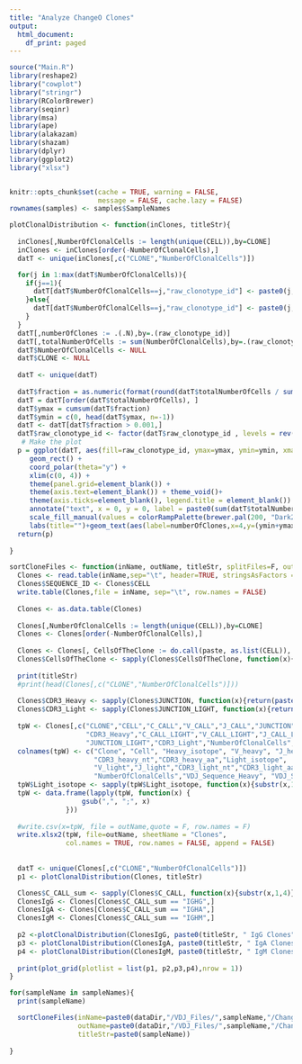 ```yaml
---
title: "Analyze ChangeO Clones"
output:
  html_document:
    df_print: paged
---
```


```r
source("Main.R")
library(reshape2)
library("cowplot")
library("stringr")
library(RColorBrewer)
library(seqinr)  
library(msa)
library(ape)
library(alakazam)
library(shazam)
library(dplyr)
library(ggplot2)
library("xlsx")


knitr::opts_chunk$set(cache = TRUE, warning = FALSE, 
                      message = FALSE, cache.lazy = FALSE)
rownames(samples) <- samples$SampleNames

```

```r
plotClonalDistribution <- function(inClones, titleStr){
  
  inClones[,NumberOfClonalCells := length(unique(CELL)),by=CLONE]
  inClones <- inClones[order(-NumberOfClonalCells),]
  datT <- unique(inClones[,c("CLONE","NumberOfClonalCells")])

  for(j in 1:max(datT$NumberOfClonalCells)){
    if(j==1){
      datT[datT$NumberOfClonalCells==j,"raw_clonotype_id"] <- paste0(j, " cell")
    }else{
      datT[datT$NumberOfClonalCells==j,"raw_clonotype_id"] <- paste0(j, " cells")
    }
  }   
  datT[,numberOfClones := .(.N),by=.(raw_clonotype_id)]
  datT[,totalNumberOfCells := sum(NumberOfClonalCells),by=.(raw_clonotype_id)]
  datT$NumberOfClonalCells <- NULL
  datT$CLONE <- NULL
  
  datT <- unique(datT)
  
  datT$fraction = as.numeric(format(round(datT$totalNumberOfCells / sum(datT$totalNumberOfCells), 2), nsmall = 2))
  datT = datT[order(datT$totalNumberOfCells), ]
  datT$ymax = cumsum(datT$fraction)
  datT$ymin = c(0, head(datT$ymax, n=-1))
  datT <- datT[datT$fraction > 0.001,]
  datT$raw_clonotype_id <- factor(datT$raw_clonotype_id , levels = rev(as.character(datT$raw_clonotype_id) ))
   # Make the plot
  p = ggplot(datT, aes(fill=raw_clonotype_id, ymax=ymax, ymin=ymin, xmax=4, xmin=3)) +
     geom_rect() +
     coord_polar(theta="y") +
     xlim(c(0, 4)) +
     theme(panel.grid=element_blank()) +
     theme(axis.text=element_blank()) + theme_void()+
     theme(axis.ticks=element_blank(), legend.title = element_blank()) +
     annotate("text", x = 0, y = 0, label = paste0(sum(datT$totalNumberOfCells)), size=8) +
     scale_fill_manual(values = colorRampPalette(brewer.pal(200, "Dark2"))(nrow(datT)))+
     labs(title="")+geom_text(aes(label=numberOfClones,x=4,y=(ymin+ymax)/2),inherit.aes = TRUE, show.legend = FALSE)+ggtitle(titleStr)
  return(p)
  
}
```

```r
sortCloneFiles <- function(inName, outName, titleStr, splitFiles=F, outNameInf=NULL, outNameLessInf=NULL, donorDir){
  Clones <- read.table(inName,sep="\t", header=TRUE, stringsAsFactors = F)
  Clones$SEQUENCE_ID <- Clones$CELL
  write.table(Clones,file = inName, sep="\t", row.names = FALSE)
  
  Clones <- as.data.table(Clones)
  
  Clones[,NumberOfClonalCells := length(unique(CELL)),by=CLONE]
  Clones <- Clones[order(-NumberOfClonalCells),]
  
  Clones <- Clones[, CellsOfTheClone := do.call(paste, as.list(CELL)), by = .(CLONE)]
  Clones$CellsOfTheClone <- sapply(Clones$CellsOfTheClone, function(x){str_replace_all(x, pattern=" ", replacement=";")})
  
  print(titleStr)
  #print(head(Clones[,c("CLONE","NumberOfClonalCells")]))
  
  Clones$CDR3_Heavy <- sapply(Clones$JUNCTION, function(x){return(paste(translate(s2c(x)),  collapse=""))})
  Clones$CDR3_Light <- sapply(Clones$JUNCTION_LIGHT, function(x){return(paste(translate(s2c(x)),  collapse=""))})
  
  tpW <- Clones[,c("CLONE","CELL","C_CALL","V_CALL","J_CALL","JUNCTION",
                   "CDR3_Heavy","C_CALL_LIGHT","V_CALL_LIGHT","J_CALL_LIGHT",
                   "JUNCTION_LIGHT","CDR3_Light","NumberOfClonalCells", "SEQUENCE_VDJ", "VDJ_SEQUENCE_LIGHT")]
  colnames(tpW) <- c("Clone", "Cell", "Heavy_isotope", "V_heavy", "J_heavy",
                     "CDR3_heavy_nt","CDR3_heavy_aa","Light_isotope",
                     "V_light","J_light","CDR3_light_nt","CDR3_light_aa",
                     "NumberOfClonalCells","VDJ_Sequence_Heavy", "VDJ_Sequence_Light")
  tpW$Light_isotope <- sapply(tpW$Light_isotope, function(x){substr(x,1,3)})
  tpW <- data.frame(lapply(tpW, function(x) {
                  gsub(",", ";", x)
              }))
  
  #write.csv(x=tpW, file = outName,quote = F, row.names = F)
  write.xlsx2(tpW, file=outName, sheetName = "Clones",
              col.names = TRUE, row.names = FALSE, append = FALSE)
  
  
  datT <- unique(Clones[,c("CLONE","NumberOfClonalCells")])
  p1 <- plotClonalDistribution(Clones, titleStr)

  Clones$C_CALL_sum <- sapply(Clones$C_CALL, function(x){substr(x,1,4)})
  ClonesIgG <- Clones[Clones$C_CALL_sum == "IGHG",]
  ClonesIgA <- Clones[Clones$C_CALL_sum == "IGHA",]
  ClonesIgM <- Clones[Clones$C_CALL_sum == "IGHM",]
  
  p2 <-plotClonalDistribution(ClonesIgG, paste0(titleStr, " IgG Clones"))
  p3 <- plotClonalDistribution(ClonesIgA, paste0(titleStr, " IgA Clones"))
  p4 <- plotClonalDistribution(ClonesIgM, paste0(titleStr, " IgM Clones"))
  
  print(plot_grid(plotlist = list(p1, p2,p3,p4),nrow = 1))
}
```


```r
for(sampleName in sampleNames){
  print(sampleName)

  sortCloneFiles(inName=paste0(dataDir,"/VDJ_Files/",sampleName,"/ChangeO/HeavyAA_Model/filtered_single_light_heavy_paired_clone-pass.tab"),
                 outName=paste0(dataDir,"/VDJ_Files/",sampleName,"/ChangeO/HeavyAA_Model/",sampleName,"_clones_heavyAA.xls"),
                 titleStr=paste0(sampleName))
 
}

```



